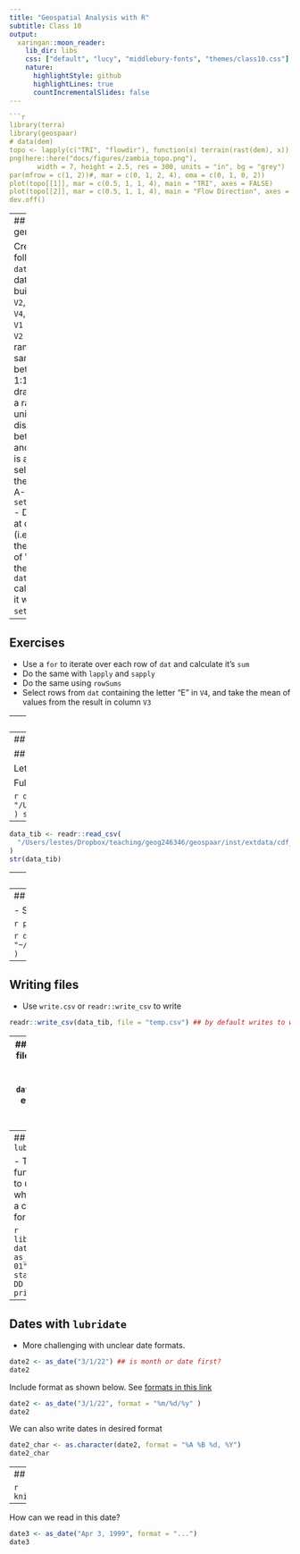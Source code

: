 ```yaml
---
title: "Geospatial Analysis with R"
subtitle: Class 10
output:
  xaringan::moon_reader:
    lib_dir: libs
    css: ["default", "lucy", "middlebury-fonts", "themes/class10.css"]
    nature:
      highlightStyle: github
      highlightLines: true
      countIncrementalSlides: false
---
```


```r

```r
library(terra)
library(geospaar)
# data(dem)
topo <- lapply(c("TRI", "flowdir"), function(x) terrain(rast(dem), x))
png(here::here("docs/figures/zambia_topo.png"), 
       width = 7, height = 2.5, res = 300, units = "in", bg = "grey")
par(mfrow = c(1, 2))#, mar = c(0, 1, 2, 4), oma = c(0, 1, 0, 2))
plot(topo[[1]], mar = c(0.5, 1, 1, 4), main = "TRI", axes = FALSE)
plot(topo[[2]], mar = c(0.5, 1, 1, 4), main = "Flow Direction", axes = FALSE)
dev.off()
```

---
## Data generation

Create the following:
- `dat`, a data.frame built from `V1`, `V2`, `V3`, and `V4`, where:
  - `V1` = 1:20
  - `V2` is a random sample between 1:100
  - `V3` is drawn from a random uniform distribution between 0 and 50     
  - `V4` is a random selection of the letters A-E
  - Use `set.seed(50)`
- Do this all at once (i.e. wrap the creation of V1-V4 in the `data.frame` call, precede it with `set.seed()`)

---

## Exercises

- Use a `for` to iterate over each row of `dat` and calculate it's `sum`
- Do the same with `lapply` and `sapply`
- Do the same using `rowSums`
- Select rows from `dat` containing the letter "E" in `V4`, and take the mean of values from the result in column `V3`


---
## In-class

- Using an `lapply`, create an output list of 3 `data.frame`s in which the first `data.frame` has it's `V2` column multiplied by 5, the second `data.frame` has `V2` multiplied by 10, and the third has `V2` multipled by 20. Use `dat` as the starting `data.frame`.  
- Make a `data.frame` called `dat2` that is a copy of `dat`. Update `dat2` so that its `V3` is set to 40 in the places where values > 40 

---
## Reading and writing data

## File paths

Let's read in a csv a few different ways.

Full path - clear for you, bad for code sharing.

```r
data_tib <- read.csv(
  "/Users/lestes/Dropbox/teaching/geog246346/geospaar/inst/extdata/cdf_corn.csv"
)
str(data_tib)
```

---
```r
data_tib <- readr::read_csv(
  "/Users/lestes/Dropbox/teaching/geog246346/geospaar/inst/extdata/cdf_corn.csv"
)
str(data_tib)
```

---
## Working directory `"."`

- Working directory. Use `getwd()` (from console)  
- Usually set to project folder.  

```r
getwd() ## if in an RMD, this will show the folder of the RMD
```

Use `.` to start a file path from the working directory

```r
list.files(".") ## 
```

```r
data_tib <- readr::read_csv("./inst/extdata/cdf_corn.csv")
```

- Use ".." to go up one folder level
```r
list.files(".") ## files in working directory
list.files("..") ## files in folder one level up
```
---
## User directory `"~"`

- Set by environment variable
- Use command below to see value

```r
path.expand("~")
```


```r
data_tib <- readr::read_csv(
  "~/Dropbox/teaching/geog246346/geospaar/inst/extdata/cdf_corn.csv"
)
```

---
## Writing files

- Use `write.csv` or `readr::write_csv` to write

```r
readr::write_csv(data_tib, file = "temp.csv") ## by default writes to wd()
```

---
## Saving/loading files
- If you want to save an R object, like a `data.frame`, `tibble` etc.
- Use save, and `.rda` extension

```r
save(data_tib, file = "temp.rda") ## by default writes to wd()
```

```r
data_tib <- NULL
load(file = "temp.rda") ## loads file back to environment
```

---
## Dates with `lubridate`

- The main function you want to use is `as_date`, which can convert a character to date format. 

```r
library(lubridate)
date1 <- as_date("2022-03-01") ## date in standard YYYY-MM-DD format
print(date1)
```
---
## Dates with `lubridate`

- More challenging with unclear date formats.

```r
date2 <- as_date("3/1/22") ## is month or date first?
date2
```

Include format as shown below. See [formats in this link](https://epirhandbook.com/en/working-with-dates.html)
```r
date2 <- as_date("3/1/22", format = "%m/%d/%y" )
date2
```

We can also write dates in desired format
```r
date2_char <- as.character(date2, format = "%A %B %d, %Y")
date2_char
```
---
## Date formats

```r
knitr::include_graphics("figures/class10_date_formats.png")
```
---
How can we read in this date?
```r
date3 <- as_date("Apr 3, 1999", format = "...")
date3
```





